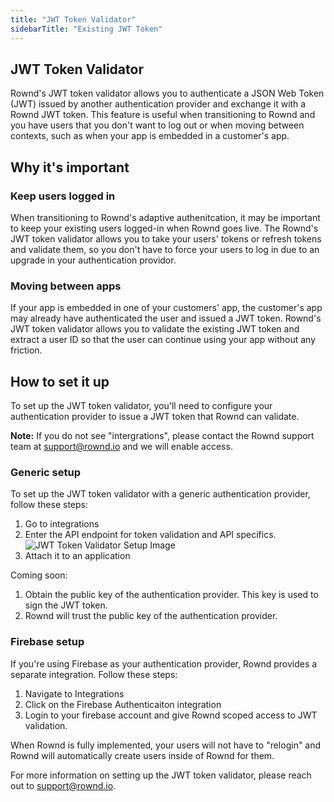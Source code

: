 ```yaml
---
title: "JWT Token Validator"
sidebarTitle: "Existing JWT Token"
---
```


## JWT Token Validator

Rownd's JWT token validator allows you to authenticate a JSON Web Token (JWT) issued by another authentication provider and exchange it with a Rownd JWT token. This feature is useful when transitioning to Rownd and you have users that you don't want to log out or when moving between contexts, such as when your app is embedded in a customer's app.


## Why it's important

### Keep users logged in

When transitioning to Rownd's adaptive authenitcation, it may be important to keep your existing users logged-in when Rownd goes live. The Rownd's JWT token validator allows you to take your users' tokens or refresh tokens and validate them, so you don't have to force your users to log in due to an upgrade in your authentication providor.  

### Moving between apps

If your app is embedded in one of your customers' app, the customer's app may already have authenticated the user and issued a JWT token. Rownd's JWT token validator allows you to validate the existing JWT token and extract a user ID so that the user can continue using your app without any friction.


## How to set it up

To set up the JWT token validator, you'll need to configure your authentication provider to issue a JWT token that Rownd can validate. 

**Note:** If you do not see "intergrations", please contact the Rownd support team at support@rownd.io and we will enable access. 

### Generic setup

To set up the JWT token validator with a generic authentication provider, follow these steps:

1. Go to integrations
2. Enter the API endpoint for token validation and API specifics. 
![JWT Token Validator Setup Image](/images/token-validation-setup.png)
3. Attach it to an application

Coming soon:
   
1. Obtain the public key of the authentication provider. This key is used to sign the JWT token.
2. Rownd will trust the public key of the authentication provider.


### Firebase setup

If you're using Firebase as your authentication provider, Rownd provides a separate integration. Follow these steps:

1. Navigate to Integrations
2. Click on the Firebase Authenticaiton integration
3. Login to your firebase account and give Rownd scoped access to JWT validation. 

When Rownd is fully implemented, your users will not have to "relogin" and Rownd will automatically create users inside of Rownd for them.  

For more information on setting up the JWT token validator, please reach out to support@rownd.io. 
